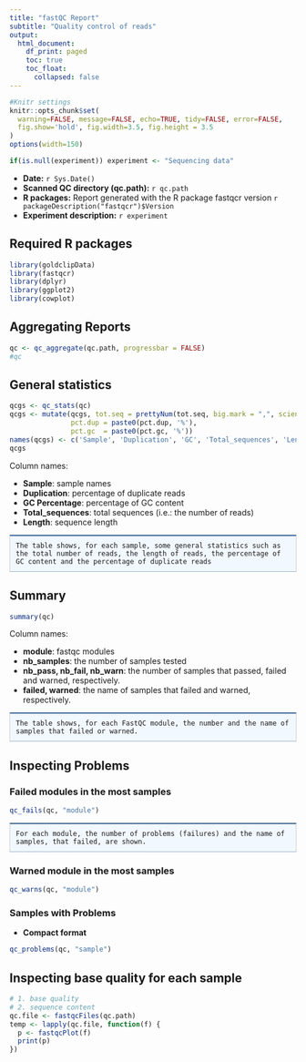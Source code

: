 ```yaml
---
title: "fastQC Report"
subtitle: "Quality control of reads"
output: 
  html_document:
    df_print: paged
    toc: true
    toc_float: 
      collapsed: false
---
```

   
   
```r
#Knitr settings
knitr::opts_chunk$set(
  warning=FALSE, message=FALSE, echo=TRUE, tidy=FALSE, error=FALSE,
  fig.show='hold', fig.width=3.5, fig.height = 3.5
)
options(width=150)
```
     
     
<style>
.error,.notice,.warning,.success,.question{height:auto;padding:10px 10px 10px 40px;margin:5px auto 15px;line-height:20px;border:1px solid #FFF;border-radius:4px;position:relative;display:block;text-align:left}.question{background-color:#DAEEF8;border-color:#BDE9F2}.notice{background-color:#F0F0F0;border-color:#E2E2E2}.warning{background-color:#FDF9E4;border-color:#FBECCD}.error{background-color:#F3DFDF;border-color:#ECCDD2}.success{background-color:#E0F1D9;border-color:#D7EAC7}.block,.medium-block,.small-block{border:1px solid #CCC;border-top:2px solid #366393;border-bottom:1px solid #99B1CB;background:#F2F8FF;padding:10px}.block{width:auto;margin-top:10px;margin-bottom:10px}img{background-color:#fff;background-color:#FFF;border-radius:3px;border:1px solid #CCC;box-shadow:2px 2px 12px -5px #999;margin:0 5px;margin-bottom:5px;padding:5px;text-align:center}
</style>
    
     
```r
if(is.null(experiment)) experiment <- "Sequencing data"
```
    
- **Date:** `r Sys.Date()`
- **Scanned QC directory (qc.path):** `r qc.path`
- **R packages:** Report generated with the R package fastqcr version `r packageDescription("fastqcr")$Version`
- **Experiment description:** `r experiment`
     
     
## Required R packages
     
```r
library(goldclipData)
library(fastqcr)
library(dplyr)
library(ggplot2)
library(cowplot)
```

     
## Aggregating Reports
     
     
```r
qc <- qc_aggregate(qc.path, progressbar = FALSE)
#qc
```
  
## General statistics
   
   
```r
qcgs <- qc_stats(qc)
qcgs <- mutate(qcgs, tot.seq = prettyNum(tot.seq, big.mark = ",", scientific = FALSE),
               pct.dup = paste0(pct.dup, '%'),
               pct.gc  = paste0(pct.gc, '%'))
names(qcgs) <- c('Sample', 'Duplication', 'GC', 'Total_sequences', 'Length (nt)')
qcgs
```
    
    
Column names:   
    
   
- **Sample**: sample names
- **Duplication**: percentage of duplicate reads
- **GC Percentage**: percentage of GC content
- **Total_sequences**: total sequences (i.e.: the number of reads)
- **Length**: sequence length


```block
The table shows, for each sample, some general statistics such as the total number of reads, the length of reads, the percentage of GC content and the percentage of duplicate reads
```



## Summary
   
```r
summary(qc)
```
    
    
Column names:
     
     
- **module**: fastqc modules
- **nb_samples**: the number of samples tested
- **nb_pass, nb_fail, nb_warn**: the number of samples that passed, failed and warned, respectively.
- **failed, warned**: the name of samples that failed and warned, respectively.

    
    
```block
The table shows, for each FastQC module, the number and the name of samples that failed or warned.
```
    

## Inspecting Problems
     
### Failed modules in the most samples
    
    
```r
qc_fails(qc, "module")
```
   
   
```block
For each module, the number of problems (failures) and the name of samples, that failed, are shown.
```
   
   
### Warned module in the most samples
    
    
```r
qc_warns(qc, "module")
```
    
    
### Samples with Problems
   
   
- **Compact format**
   
```r
qc_problems(qc, "sample")
```

## Inspecting base quality for each sample

```r
# 1. base quality
# 2. sequence content
qc.file <- fastqcFiles(qc.path)
temp <- lapply(qc.file, function(f) {
  p <- fastqcPlot(f)
  print(p)
})
```


